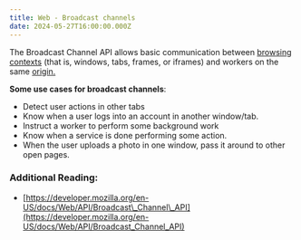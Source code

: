 ```yaml
---
title: Web - Broadcast channels
date: 2024-05-27T16:00:00.000Z
---
```


The Broadcast Channel API allows basic communication between [browsing contexts](https://developer.mozilla.org/en-US/docs/Glossary/Browsing_context) (that is, windows, tabs, frames, or iframes) and workers on the same [origin.](https://developer.mozilla.org/en-US/docs/Glossary/Origin)

**Some use cases for broadcast channels**:

* Detect user actions in other tabs
* Know when a user logs into an account in another window/tab.
* Instruct a worker to perform some background work
* Know when a service is done performing some action.
* When the user uploads a photo in one window, pass it around to other open pages.

### Additional Reading:

* [https://developer.mozilla.org/en-US/docs/Web/API/Broadcast\_Channel\_API](https://developer.mozilla.org/en-US/docs/Web/API/Broadcast_Channel_API)
